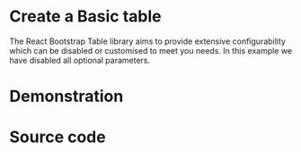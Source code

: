 

<Meta name='Basic Example' of={BannerBasicStories} />

# Create a Basic table

The React Bootstrap Table library aims to provide extensive configurability which can be disabled or customised to meet you needs. In this example we have disabled all optional parameters.

# Demonstration

<Canvas of={BannerBasicStories.Primary} />

# Source code

```ts
const BasicExampleComponent: FC<SecurityBannerProps[]> = ({records}) => {

  // Generates a default instance of the banner
  return (<SecurityBanner  records: {records} />);
};

```